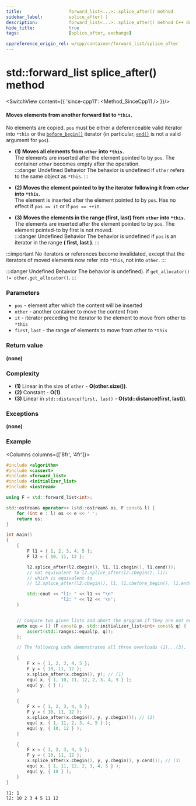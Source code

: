 ```yaml
---
title:					forward_list<...>::splice_after() method
sidebar_label:			splice_after( )
description:			forward_list<...>::splice_after() method C++ documentation
hide_title:				true
tags:					[splice_after, exchange]

cppreference_origin_rel: w/cpp/container/forward_list/splice_after
---
```


<!-- Terms -->

<!----------------- Codes ---------------------->

<!-- splice_after() -->

# std::forward_list splice_after() method

<SwitchView content={{
	'since-cpp11': <Method_SinceCpp11 />
}}/>

#### Moves elements from another forward list to `*this`.

No elements are copied. `pos` must be either a deferenceable valid iterator into `*this` or the [`before_begin()`](before_begin) iterator (in particular, [`end()`](end) is not a valid argument for `pos`).

  - **(1)** **Moves all elements from `other` into `*this`.**  
	The elements are inserted after the element pointed to by `pos`. The container `other` becomes empty after the operation.  
	:::danger Undefined Behavior
	The <Tooltip title={Term_UndefinedBehaviour}>behavior is undefined</Tooltip> if `other` refers to the same object as `*this`.
	:::

  - **(2)** **Moves the element pointed to by the iterator following it from `other` into `*this`.**  
	The element is inserted after the element pointed to by `pos`. Has no effect if `pos == it` or if `pos == ++it`.

  - **(3)** **Moves the elements in the range (first, last) from `other` into `*this`.**  
	The elements are inserted after the element pointed to by `pos`. The element pointed-to by first is not moved.  
	:::danger Undefined Behavior
	The <Tooltip title={Term_UndefinedBehaviour}>behavior is undefined</Tooltip> if `pos` is an iterator in the range **( first, last )**.
	:::


:::important
No iterators or references become invalidated, except that the iterators of moved elements now refer into `*this`, not into `other`.
:::

:::danger Undefined Behavior
The <Tooltip title={Term_UndefinedBehaviour}>behavior is undefined</Tooltip>). if `get_allocator() != other.get_allocator()`.
:::

### Parameters

 - `pos` - element after which the content will be inserted
 - `other` - another container to move the content from
 - `it` - iterator preceding the iterator to the element to move from other to `*this`
 - `first`, `last` - the range of elements to move from other to `*this`

### Return value

**(none)**

### Complexity

 - **(1)** Linear in the size of `other` - **O(other.size())**.
 - **(2)** Constant - **O(1)**.
 - **(3)** Linear in `std::distance(first, last)` - **O(std::distance(first, last))**.

### Exceptions

**(none)**

### Example

<Columns columns={['8fr', '4fr']}>
<div>

```cpp title='Main.cpp' showLineNumbers
#include <algorithm>
#include <cassert>
#include <forward_list>
#include <initializer_list>
#include <iostream>

using F = std::forward_list<int>;

std::ostream& operator<< (std::ostream& os, F const& l) {
    for (int e : l) os << e << ' ';
    return os;
}

int main()
{
    {
        F l1 = { 1, 2, 3, 4, 5 };
        F l2 = { 10, 11, 12 };

        l2.splice_after(l2.cbegin(), l1, l1.cbegin(), l1.cend());
        // not equivalent to l2.splice_after(l2.cbegin(), l1);
        // which is equivalent to
        // l2.splice_after(l2.cbegin(), l1, l1.cbefore_begin(), l1.end());

        std::cout << "l1: " << l1 << "\n"
                     "l2: " << l2 << '\n';
    }


    // Compare two given lists and abort the program if they are not equal.
    auto equ = [] (F const& p, std::initializer_list<int> const& q) {
        assert(std::ranges::equal(p, q));
    };

    // The following code demonstrates all three overloads (1),..(3).

    {
        F x = { 1, 2, 3, 4, 5 };
        F y = { 10, 11, 12 };
        x.splice_after(x.cbegin(), y); // (1)
        equ( x, { 1, 10, 11, 12, 2, 3, 4, 5 } );
        equ( y, { } );
    }

    {
        F x = { 1, 2, 3, 4, 5 };
        F y = { 10, 11, 12 };
        x.splice_after(x.cbegin(), y, y.cbegin()); // (2)
        equ( x, { 1, 11, 2, 3, 4, 5 } );
        equ( y, { 10, 12 } );
    }

    {
        F x = { 1, 2, 3, 4, 5 };
        F y = { 10, 11, 12 };
        x.splice_after(x.cbegin(), y, y.cbegin(), y.cend()); // (3)
        equ( x, { 1, 11, 12, 2, 3, 4, 5 } );
        equ( y, { 10 } );
    }
}
```

</div>
<div>

```plaintext title="Output"
l1: 1
l2: 10 2 3 4 5 11 12
```

</div>
</Columns>
